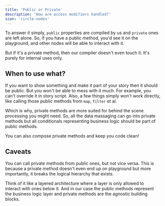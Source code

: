 ```yaml
---
title: 'Public or Private'
description: 'How are access modifiers handled?'
icon: 'circle-nodes'
---
```


To answer it simply, `public` properties are compiled by us and `private` ones are left alone.
So, if you have a public method, you'd see it on the playground, and other nodes will be able to interact
with it.

But if it's a private method, then our compiler doesn't even touch it. It's purely for internal uses only.

## When to use what?
If you want to show something and make it part of your story then it should be public. But you won't be able
to mess with it much. For example, you can't override it in story script. Also, a few things simply won't work directly, like
calling those public methods from `map`, `filter` et al.

Which is why, private methods are more suited for behind the scene processing you might need. So, all the data massaging
can go into private methods but all conditionals representing business logic should be part of public methods.

<Note>You can also compose private methods and keep you code clean!</Note>

## Caveats
You can call private methods from public ones, but not vice versa. This is because a private method doesn't even end up
on playground but more importantly, it breaks the logical hierarchy that exists.

Think of it like a layered architecture where a layer is only allowed to interact with ones below it. And in our case
the public methods represent the business logic layer and private methods are the agnostic building blocks.